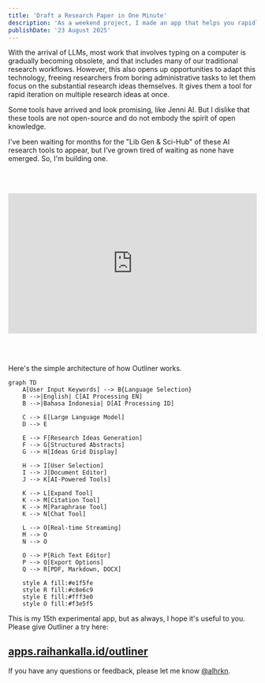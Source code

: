 ```yaml
---
title: 'Draft a Research Paper in One Minute'
description: 'As a weekend project, I made an app that helps you rapidly iterate on research ideas, complete with a real bibliography. I call this app Outliner.'
publishDate: '23 August 2025'
---
```


With the arrival of LLMs, most work that involves typing on a computer is gradually becoming obsolete, and that includes many of our traditional research workflows. However, this also opens up opportunities to adapt this technology, freeing researchers from boring administrative tasks to let them focus on the substantial research ideas themselves. It gives them a tool for rapid iteration on multiple research ideas at once.

Some tools have arrived and look promising, like Jenni AI. But I dislike that these tools are not open-source and do not embody the spirit of open knowledge.

I've been waiting for months for the "Lib Gen & Sci-Hub" of these AI research tools to appear, but I've grown tired of waiting as none have emerged. So, I'm building one.

<br></br>

<div style="position: relative; width: 100%; height: 0; padding-bottom: 56.25%; overflow: hidden;">
  <iframe 
    style="position: absolute; top: 0; left: 0; width: 100%; height: 100%;" 
    src="https://www.youtube.com/embed/YjCXcdyAWuU?si=ciQjAIlIAFab2Qu6" 
    title="YouTube video player" 
    frameborder="0" 
    allow="accelerometer; autoplay; clipboard-write; encrypted-media; gyroscope; picture-in-picture; web-share" 
    referrerpolicy="strict-origin-when-cross-origin" 
    allowfullscreen>
  </iframe>
</div>

<br></br>

Here's the simple architecture of how Outliner works.


```mermaid
graph TD
    A[User Input Keywords] --> B{Language Selection}
    B -->|English| C[AI Processing EN]
    B -->|Bahasa Indonesia| D[AI Processing ID]
    
    C --> E[Large Language Model]
    D --> E
    
    E --> F[Research Ideas Generation]
    F --> G[Structured Abstracts]
    G --> H[Ideas Grid Display]
    
    H --> I[User Selection]
    I --> J[Document Editor]
    J --> K[AI-Powered Tools]
    
    K --> L[Expand Tool]
    K --> M[Citation Tool]
    K --> M[Paraphrase Tool]
    K --> N[Chat Tool]
    
    L --> O[Real-time Streaming]
    M --> O
    N --> O
    
    O --> P[Rich Text Editor]
    P --> Q[Export Options]
    Q --> R[PDF, Markdown, DOCX]
    
    style A fill:#e1f5fe
    style R fill:#c8e6c9
    style E fill:#fff3e0
    style O fill:#f3e5f5
```

This is my 15th experimental app, but as always, I hope it's useful to you. Please give Outliner a try here:

## [apps.raihankalla.id/outliner](https://alhrkn.vercel.app/outliner)

If you have any questions or feedback, please let me know [@alhrkn](https://x.com/alhrkn).
